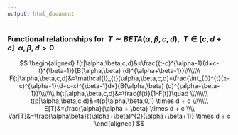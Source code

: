---
output: html_document
---

### Functional relationships for $\;T \sim BETA(\alpha,\beta, c, d),\;\;T \in [c,d + c]\;\; \alpha,\beta, d > 0$

$$
\begin{aligned}
f(t|\alpha,\beta,c,d)&=\frac{(t-c)^{\alpha-1}(d+c-t)^{\beta-1}}{B(\alpha,\beta) (d)^{\alpha+\beta-1}}\\\\\\\\
F(t|\alpha,\beta,c,d)&=\mathcal{I}_{t}(\alpha,\beta,c,d)=\frac{\int_{0}^{t}(x-c)^{\alpha-1}(d+c-x)^{\beta-1}dx}{B(\alpha,\beta) (d)^{\alpha+\beta-1}}\\\\\\\\
h(t|\alpha,\beta,c,d)&=\frac{f(t)}{1-F(t)}\quad \\\\\\\\\
t(p|\alpha,\beta,c,d)&=t(p|\alpha,\beta,0,1) \times d + c \\\\\\\\
E[T]&=\frac{\alpha}{\alpha + \beta} \times d + c \\\\
Var[T]&=\frac{\alpha\beta}{(\alpha+\beta)^{2}(\alpha+\beta+1)} \times d + c
\end{aligned}
$$
